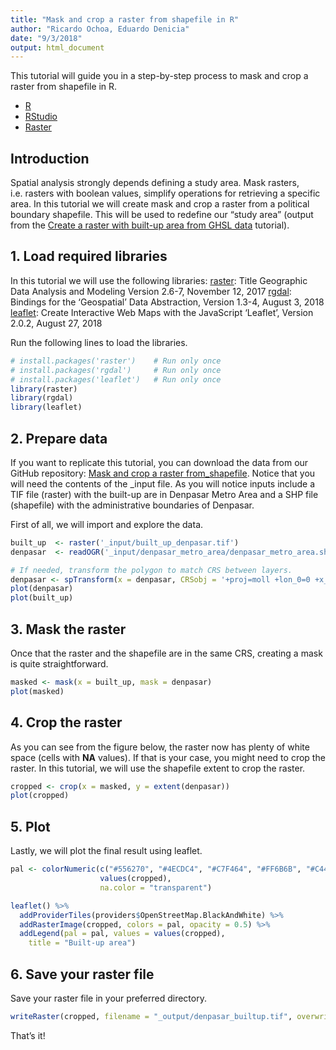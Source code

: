 ```yaml
---
title: "Mask and crop a raster from shapefile in R"
author: "Ricardo Ochoa, Eduardo Denicia"
date: "9/3/2018"
output: html_document
---
```


This tutorial will guide you in a step-by-step process to mask and crop a raster from shapefile in R.

- [R](https://www.r-project.org/)
- [RStudio](https://www.rstudio.com)
- [Raster](https://en.wikipedia.org/wiki/Raster_graphics)

## Introduction 
Spatial analysis strongly depends defining a study area. Mask rasters, i.e. rasters with boolean values, simplify operations for retrieving a specific area. In this tutorial we will create mask and crop a raster from a political boundary shapefile. This will be used to redefine our "study area" (output from the [Create a raster with built-up area from GHSL data](https://github.com/ricardoochoa/ST_preprocessing/tree/master/build_up_area) tutorial).

## 1. Load required libraries
In this tutorial we will use the following libraries:
[raster](https://cran.r-project.org/web/packages/raster/raster.pdf): Title Geographic Data Analysis and Modeling Version 2.6-7, November 12, 2017
[rgdal](https://cran.r-project.org/web/packages/rgdal/rgdal.pdf): Bindings for the 'Geospatial' Data Abstraction, Version 1.3-4, August 3, 2018
[leaflet](https://cran.r-project.org/web/packages/leaflet/leaflet.pdf): Create Interactive Web Maps with the JavaScript 'Leaflet', Version 2.0.2, August 27, 2018

Run the following lines to load the libraries. 

```r
# install.packages('raster')    # Run only once
# install.packages('rgdal')     # Run only once
# install.packages('leaflet')   # Run only once
library(raster)
library(rgdal)
library(leaflet)
```

## 2. Prepare data
If you want to replicate this tutorial, you can download the data from our GitHub repository: [Mask and crop a raster from_shapefile](https://github.com/ricardoochoa/ST_preprocessing/tree/master/mask_and_crop_raster_from_shapefile). Notice that you will need the contents of the _input file. As you will notice inputs include a TIF file (raster) with the built-up are in Denpasar Metro Area and a SHP file (shapefile) with the administrative boundaries of Denpasar. 

First of all, we will import and explore the data. 

```r

built_up  <- raster('_input/built_up_denpasar.tif')
denpasar  <- readOGR('_input/denpasar_metro_area/denpasar_metro_area.shp')

# If needed, transform the polygon to match CRS between layers. 
denpasar <- spTransform(x = denpasar, CRSobj = '+proj=moll +lon_0=0 +x_0=0 +y_0=0 +ellps=WGS84 +datum=WGS84 +units=m +no_defs')
plot(denpasar)
plot(built_up)

```

## 3. Mask the raster
Once that the raster and the shapefile are in the same CRS, creating a mask is quite straightforward. 

```r
masked <- mask(x = built_up, mask = denpasar)
plot(masked)

```

## 4. Crop the raster
As you can see from the figure below, the raster now has plenty of white space (cells with **NA** values). If that is your case, you might need to crop the raster. In this tutorial, we will use the shapefile extent to crop the raster. 

```r
cropped <- crop(x = masked, y = extent(denpasar))
plot(cropped)

```


## 5. Plot
Lastly, we will plot the final result using leaflet. 

```r

pal <- colorNumeric(c("#556270", "#4ECDC4", "#C7F464", "#FF6B6B", "#C44D58"),
                    values(cropped),
                    na.color = "transparent")

leaflet() %>%
  addProviderTiles(providers$OpenStreetMap.BlackAndWhite) %>%
  addRasterImage(cropped, colors = pal, opacity = 0.5) %>%
  addLegend(pal = pal, values = values(cropped),
    title = "Built-up area")

```

## 6. Save your raster file

Save your raster file in your preferred directory.

```r
writeRaster(cropped, filename = "_output/denpasar_builtup.tif", overwrite = TRUE)
```

That's it!

